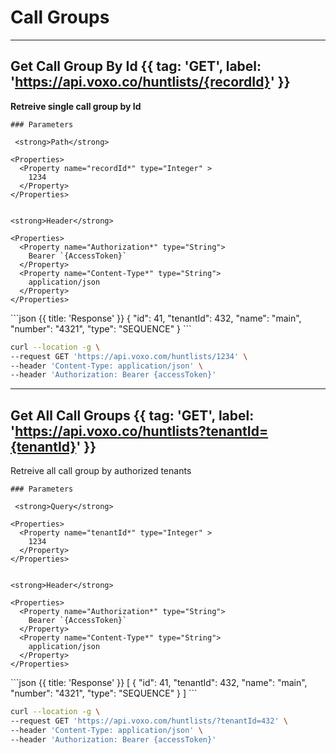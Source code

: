 # Call Groups

---

## Get Call Group By Id {{ tag: 'GET', label: 'https://api.voxo.co/huntlists/{recordId}' }}

<Row>
  <Col>
    <strong>Retreive single call group by Id</strong>

    ### Parameters

     <strong>Path</strong>

    <Properties>
      <Property name="recordId*" type="Integer" >
        1234
      </Property>
    </Properties>


    <strong>Header</strong>

    <Properties>
      <Property name="Authorization*" type="String">
        Bearer `{AccessToken}`
      </Property>
      <Property name="Content-Type*" type="String">
        application/json
      </Property>
    </Properties>

  </Col>
  <Col sticky>
    ```json {{ title: 'Response' }}
        {
            "id": 41,
            "tenantId": 432,
            "name": "main",
            "number": "4321",
            "type": "SEQUENCE"
        }
    ```
  </Col>
</Row>


```bash {{ title: 'cURL' }}
curl --location -g \
--request GET 'https://api.voxo.com/huntlists/1234' \
--header 'Content-Type: application/json' \
--header 'Authorization: Bearer {accessToken}'
```

---

## Get All Call Groups {{ tag: 'GET', label: 'https://api.voxo.co/huntlists?tenantId={tenantId}' }}

<Row>
  <Col>
    Retreive all call group by authorized tenants 

    ### Parameters

     <strong>Query</strong>

    <Properties>
      <Property name="tenantId*" type="Integer" >
        1234
      </Property>
    </Properties>


    <strong>Header</strong>

    <Properties>
      <Property name="Authorization*" type="String">
        Bearer `{AccessToken}`
      </Property>
      <Property name="Content-Type*" type="String">
        application/json
      </Property>
    </Properties>

  </Col>
  <Col sticky>
    ```json {{ title: 'Response' }}
        [
            {
                "id": 41,
                "tenantId": 432,
                "name": "main",
                "number": "4321",
                "type": "SEQUENCE"
            }
        ]
    ```
  </Col>
</Row>


```bash {{ title: 'cURL' }}
curl --location -g \
--request GET 'https://api.voxo.com/huntlists/?tenantId=432' \
--header 'Content-Type: application/json' \
--header 'Authorization: Bearer {accessToken}'
```